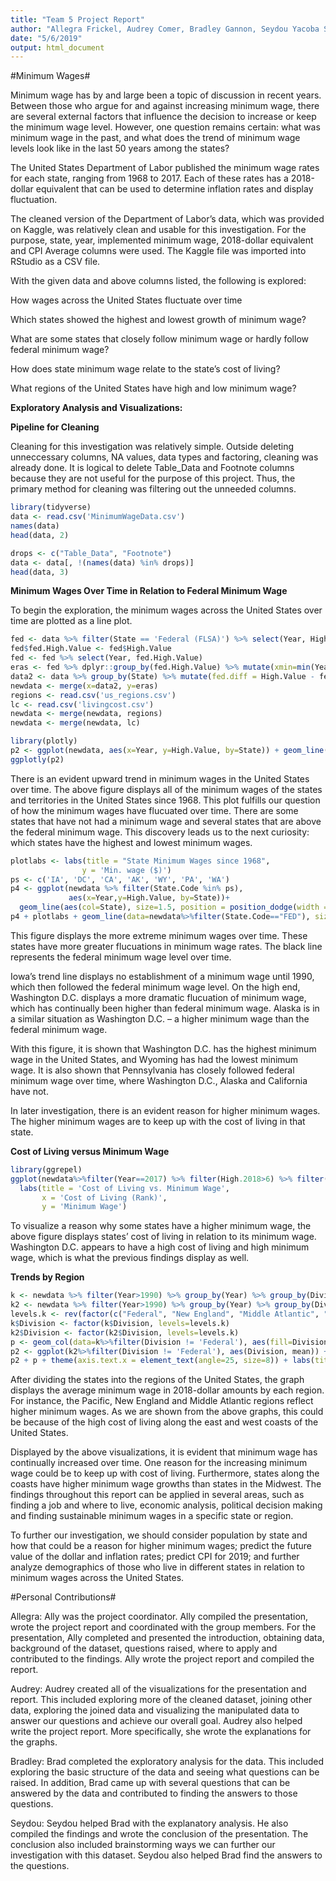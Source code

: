 ```yaml
---
title: "Team 5 Project Report"
author: "Allegra Frickel, Audrey Comer, Bradley Gannon, Seydou Yacoba Seydou"
date: "5/6/2019"
output: html_document
---
```


#Minimum Wages#

Minimum wage has by and large been a topic of discussion in recent years. Between those who argue for and against increasing minimum wage, there are several external factors that influence the decision to increase or keep the minimum wage level. However, one question remains certain: what was minimum wage in the past, and what does the trend of minimum wage levels look like in the last 50 years among the states?

The United States Department of Labor published the minimum wage rates for each state, ranging from 1968 to 2017. Each of these rates has a 2018-dollar equivalent that can be used to determine inflation rates and display fluctuation.

The cleaned version of the Department of Labor’s data, which was provided on Kaggle, was relatively clean and usable for this investigation. For the purpose, state, year, implemented minimum wage, 2018-dollar equivalent and CPI Average columns were used. The Kaggle file was imported into RStudio as a CSV file.

With the given data and above columns listed, the following is explored:

How wages across the United States fluctuate over time

Which states showed the highest and lowest growth of minimum wage?

What are some states that closely follow minimum wage or hardly follow federal minimum wage?

How does state minimum wage relate to the state's cost of living?
  
What regions of the United States have high and low minimum wage?

**Exploratory Analysis and Visualizations:**

**Pipeline for Cleaning**

Cleaning for this investigation was relatively simple. Outside deleting unneccessary columns, NA values, data types and factoring, cleaning was already done. It is logical to delete Table_Data and Footnote columns because they are not useful for the purpose of this project. Thus, the primary method for cleaning was filtering out the unneeded columns.

```r
library(tidyverse)
data <- read.csv('MinimumWageData.csv')
names(data)
head(data, 2)
```

```r
drops <- c("Table_Data", "Footnote")
data <- data[, !(names(data) %in% drops)]
head(data, 3)
```

**Minimum Wages Over Time in Relation to Federal Minimum Wage**

To begin the exploration, the minimum wages across the United States over time are plotted as a line plot.

```r
fed <- data %>% filter(State == 'Federal (FLSA)') %>% select(Year, High.Value)
fed$fed.High.Value <- fed$High.Value
fed <- fed %>% select(Year, fed.High.Value)
eras <- fed %>% dplyr::group_by(fed.High.Value) %>% mutate(xmin=min(Year), xmax=max(Year))
data2 <- data %>% group_by(State) %>% mutate(fed.diff = High.Value - fed$fed.High.Value)
newdata <- merge(x=data2, y=eras)
regions <- read.csv('us_regions.csv')
lc <- read.csv('livingcost.csv')
newdata <- merge(newdata, regions)
newdata <- merge(newdata, lc)
```

```r
library(plotly)
p2 <- ggplot(newdata, aes(x=Year, y=High.Value, by=State)) + geom_line(aes(col=State.Code)) + ylab('Minimum wage value')
ggplotly(p2)
```

There is an evident upward trend in minimum wages in the United States over time. The above figure displays all of the minimum wages of the states and territories in the United States since 1968. This plot fulfills our question of how the minimum wages have flucuated over time. There are some states that have not had a minimum wage and several states that are above the federal minimum wage. This discovery leads us to the next curiosity: which states have the highest and lowest minimum wages.

```r
plotlabs <- labs(title = "State Minimum Wages since 1968",
                y = 'Min. wage ($)')
ps <- c('IA', 'DC', 'CA', 'AK', 'WY', 'PA', 'WA')
p4 <- ggplot(newdata %>% filter(State.Code %in% ps), 
             aes(x=Year,y=High.Value, by=State))+
  geom_line(aes(col=State), size=1.5, position = position_dodge(width = 0.5))
p4 + plotlabs + geom_line(data=newdata%>%filter(State.Code=="FED"), size=1.5)
```

This figure displays the more extreme minimum wages over time. These states have more greater flucuations in minimum wage rates. The black line represents the federal minimum wage level over time.

Iowa's trend line displays no establishment of a minimum wage until 1990, which then followed the federal minimum wage level. On the high end, Washington D.C. displays a more dramatic flucuation of minimum wage, which has continually been higher than federal minimum wage. Alaska is in a similar situation as Washington D.C. -- a higher minimum wage than the federal minimum wage.

With this figure, it is shown that Washington D.C. has the highest minimum wage in the United States, and Wyoming has had the lowest minimum wage. It is also shown that Pennsylvania has closely followed federal minimum wage over time, where Washington D.C., Alaska and California have not.

In later investigation, there is an evident reason for higher minimum wages. The higher minimum wages are to keep up with the cost of living in that state.

**Cost of Living versus Minimum Wage**

```r
library(ggrepel)
ggplot(newdata%>%filter(Year==2017) %>% filter(High.2018>6) %>% filter(State.Code !='FED'), aes(x=Rank, y=High.2018)) + geom_smooth() + geom_point(aes(shape=Region, col=Region), size=3) + geom_text_repel(aes(label=State.Code)) +
  labs(title = 'Cost of Living vs. Minimum Wage',
       x = 'Cost of Living (Rank)',
       y = 'Minimum Wage')
```

To visualize a reason why some states have a higher minimum wage, the above figure displays states' cost of living in relation to its minimum wage. Washington D.C. appears to have a high cost of living and high minimum wage, which is what the previous findings display as well.

**Trends by Region**

```r
k <- newdata %>% filter(Year>1990) %>% group_by(Year) %>% group_by(Division) %>% summarise(mean = mean(High.2018))
k2 <- newdata %>% filter(Year>1990) %>% group_by(Year) %>% group_by(Division) %>% filter((High.Value != 0)) %>% summarise(mean = mean(High.2018))
levels.k <- rev(factor(c("Federal", "New England", "Middle Atlantic", "South Atlantic", "East North Central", "East South Central", "West North Central", "West South Central", "Mountain", "Pacific")))
k$Division <- factor(k$Division, levels=levels.k)
k2$Division <- factor(k2$Division, levels=levels.k)
p <- geom_col(data=k%>%filter(Division != 'Federal'), aes(fill=Division))
p2 <- ggplot(k2%>%filter(Division != 'Federal'), aes(Division, mean)) + geom_col(aes(fill=Division), alpha=0.5)
p2 + p + theme(axis.text.x = element_text(angle=25, size=8)) + labs(title="Average State Minimum Wage by Regional Division since 1980", subtitle = "(Adjusted for inflation)", y='Average Min. Wage (2018 dollars)', x='Regional Division')
```

After dividing the states into the regions of the United States, the graph displays the average minimum wage in 2018-dollar amounts by each region. For instance, the Pacific, New England and Middle Atlantic regions reflect higher minimum wages. As we are shown from the above graphs, this could be because of the high cost of living along the east and west coasts of the United States.

Displayed by the above visualizations, it is evident that minimum wage has continually increased over time. One reason for the increasing minimum wage could be to keep up with cost of living. Furthermore, states along the coasts have higher minimum wage growths than states in the Midwest. The findings throughout this report can be applied in several areas, such as finding a job and where to live, economic analysis, political decision making and finding sustainable minimum wages in a specific state or region.

To further our investigation, we should consider population by state and how that could be a reason for higher minimum wages; predict the future value of the dollar and inflation rates; predict CPI for 2019; and further analyze demographics of those who live in different states in relation to minimum wages across the United States.

#Personal Contributions#

Allegra: Ally was the project coordinator. Ally compiled the presentation, wrote the project report and coordinated with the group members. For the presentation, Ally completed and presented the introduction, obtaining data, background of the dataset, questions raised, where to apply and contributed to the findings. Ally wrote the project report and compiled the report.

Audrey: Audrey created all of the visualizations for the presentation and report. This included exploring more of the cleaned dataset, joining other data, exploring the joined data and visualizing the manipulated data to answer our questions and achieve our overall goal. Audrey also helped write the project report. More specifically, she wrote the explanations for the graphs.

Bradley: Brad completed the exploratory analysis for the data. This included exploring the basic structure of the data and seeing what questions can be raised. In addition, Brad came up with several questions that can be answered by the data and contributed to finding the answers to those questions.

Seydou: Seydou helped Brad with the explanatory analysis. He also compiled the findings and wrote the conclusion of the presentation. The conclusion also included brainstorming ways we can further our investigation with this dataset. Seydou also helped Brad find the answers to the questions.
